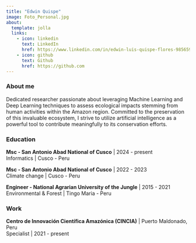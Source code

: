 ```yaml
---
title: "Edwin Quispe"
image: Foto_Personal.jpg
about:
  template: jolla
  links:
    - icon: linkedin
      text: LinkedIn
      href: https://www.linkedin.com/in/edwin-luis-quispe-flores-985659205/
    - icon: github
      text: Github
      href: https://github.com
---
```


<div class="text-right">

### About me

Dedicated researcher passionate about leveraging Machine Learning and Deep Learning techniques to assess ecological impacts stemming from human activities within the Amazon region. Committed to the preservation of this invaluable ecosystem, I strive to utilize artificial intelligence as a powerful tool to contribute meaningfully to its conservation efforts.

### **Education**

**Msc - San Antonio Abad National of Cusco** \| 2024 - present**\
**Informatics \| Cusco - Peru

**Msc - San Antonio Abad National of Cusco** \| 2022 - 2023**\
**Climate change \| Cusco - Peru

**Engineer - National Agrarian University of the Jungle** \| 2015 - 2021\
Environmental & Forest \| Tingo Maria - Peru

### **Work**

**Centro de Innovación Científica Amazónica (CINCIA)** \| Puerto Maldonado, Peru\
Specialist \| 2021 - present

</div>
